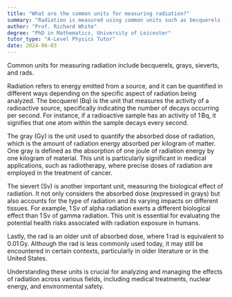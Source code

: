 ```yaml
---
title: "What are the common units for measuring radiation?"
summary: "Radiation is measured using common units such as becquerels (activity), grays (absorbed dose), sieverts (biological effect), and rads (radiation absorbed dose)."
author: "Prof. Richard White"
degree: "PhD in Mathematics, University of Leicester"
tutor_type: "A-Level Physics Tutor"
date: 2024-06-03
---
```


Common units for measuring radiation include becquerels, grays, sieverts, and rads.

Radiation refers to energy emitted from a source, and it can be quantified in different ways depending on the specific aspect of radiation being analyzed. The becquerel (Bq) is the unit that measures the activity of a radioactive source, specifically indicating the number of decays occurring per second. For instance, if a radioactive sample has an activity of $1 \, \text{Bq}$, it signifies that one atom within the sample decays every second.

The gray (Gy) is the unit used to quantify the absorbed dose of radiation, which is the amount of radiation energy absorbed per kilogram of matter. One gray is defined as the absorption of one joule of radiation energy by one kilogram of material. This unit is particularly significant in medical applications, such as radiotherapy, where precise doses of radiation are employed in the treatment of cancer.

The sievert (Sv) is another important unit, measuring the biological effect of radiation. It not only considers the absorbed dose (expressed in grays) but also accounts for the type of radiation and its varying impacts on different tissues. For example, $1 \, \text{Sv}$ of alpha radiation exerts a different biological effect than $1 \, \text{Sv}$ of gamma radiation. This unit is essential for evaluating the potential health risks associated with radiation exposure in humans.

Lastly, the rad is an older unit of absorbed dose, where $1 \, \text{rad}$ is equivalent to $0.01 \, \text{Gy}$. Although the rad is less commonly used today, it may still be encountered in certain contexts, particularly in older literature or in the United States.

Understanding these units is crucial for analyzing and managing the effects of radiation across various fields, including medical treatments, nuclear energy, and environmental safety.
    